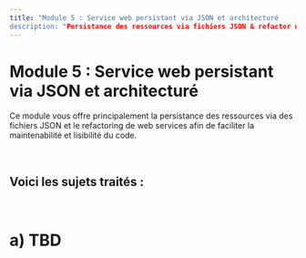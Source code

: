 ```yaml
---
title: "Module 5 : Service web persistant via JSON et architecturé
description: "Persistance des ressources via fichiers JSON & refactor du code d'une RESTful API"
---
```


# Module 5 : Service web persistant via JSON et architecturé
Ce module vous offre principalement la persistance des ressources via des fichiers JSON et 
le refactoring de web services afin de faciliter la maintenabilité et lisibilité du code.

<br/>

Voici les sujets traités :
- 

<br/>

# <a id="a"></a>a) TBD

<br/>